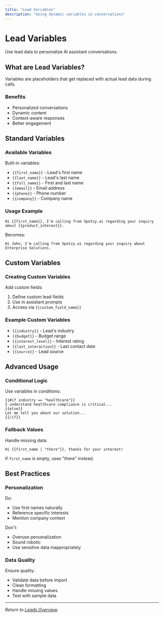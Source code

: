 ```yaml
---
title: "Lead Variables"
description: "Using dynamic variables in conversations"
---
```


# Lead Variables

Use lead data to personalize AI assistant conversations.

## What are Lead Variables?

Variables are placeholders that get replaced with actual lead data during calls.

### Benefits

- Personalized conversations
- Dynamic content
- Context-aware responses
- Better engagement

## Standard Variables

### Available Variables

Built-in variables:

- `{{first_name}}` - Lead's first name
- `{{last_name}}` - Lead's last name
- `{{full_name}}` - First and last name
- `{{email}}` - Email address
- `{{phone}}` - Phone number
- `{{company}}` - Company name

### Usage Example

```
Hi {{first_name}}, I'm calling from Spotzy.ai regarding your inquiry about {{product_interest}}.
```

Becomes:

```
Hi John, I'm calling from Spotzy.ai regarding your inquiry about Enterprise Solutions.
```

## Custom Variables

### Creating Custom Variables

Add custom fields:

1. Define custom lead fields
2. Use in assistant prompts
3. Access via `{{custom_field_name}}`

### Example Custom Variables

- `{{industry}}` - Lead's industry
- `{{budget}}` - Budget range
- `{{interest_level}}` - Interest rating
- `{{last_interaction}}` - Last contact date
- `{{source}}` - Lead source

## Advanced Usage

### Conditional Logic

Use variables in conditions:

```
{{#if industry == "healthcare"}}
I understand healthcare compliance is critical...
{{else}}
Let me tell you about our solution...
{{/if}}
```

### Fallback Values

Handle missing data:

```
Hi {{first_name | "there"}}, thanks for your interest!
```

If `first_name` is empty, uses "there" instead.

## Best Practices

### Personalization

Do:
- Use first names naturally
- Reference specific interests
- Mention company context

Don't:
- Overuse personalization
- Sound robotic
- Use sensitive data inappropriately

### Data Quality

Ensure quality:

- Validate data before import
- Clean formatting
- Handle missing values
- Test with sample data

---

*Return to [Leads Overview](/docs/leads/overview).*
